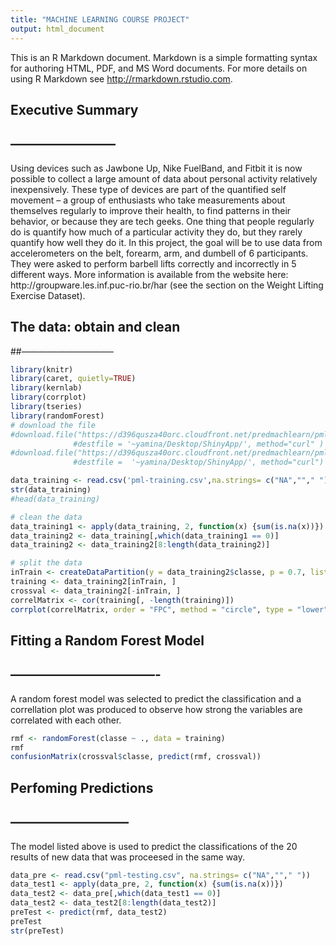 ```yaml
---
title: "MACHINE LEARNING COURSE PROJECT"
output: html_document
---
```


This is an R Markdown document. Markdown is a simple formatting syntax for authoring HTML, PDF, and MS Word documents. For more details on using R Markdown see <http://rmarkdown.rstudio.com>.

## Executive Summary
## ------------------------
Using devices such as Jawbone Up, Nike FuelBand, and Fitbit it is now possible to collect a large amount of data about personal activity relatively inexpensively. These type of devices are part of the quantified self movement – a group of enthusiasts who take measurements about themselves regularly to improve their health, to find patterns in their behavior, or because they are tech geeks. One thing that people regularly do is quantify how much of a particular activity they do, but they rarely quantify how well they do it. In this project, the goal will be to use data from accelerometers on the belt, forearm, arm, and dumbell of 6 participants. They were asked to perform barbell lifts correctly and incorrectly in 5 different ways. More information is available from the website here: http://groupware.les.inf.puc-rio.br/har (see the section on the Weight Lifting Exercise Dataset). 


## The data: obtain and clean
##--------------------------------

```r
library(knitr)
library(caret, quietly=TRUE)
library(kernlab)
library(corrplot)
library(tseries)
library(randomForest) 
# download the file 
#download.file("https://d396qusza40orc.cloudfront.net/predmachlearn/pml-training.csv", 
              #destfile = '~yamina/Desktop/ShinyApp/', method="curl" )
#download.file("https://d396qusza40orc.cloudfront.net/predmachlearn/pml-testing.csv",
              #destfile =  '~yamina/Desktop/ShinyApp/', method="curl")

data_training <- read.csv('pml-training.csv',na.strings= c("NA",""," "))
str(data_training)
#head(data_training)

# clean the data
data_training1 <- apply(data_training, 2, function(x) {sum(is.na(x))})
data_training2 <- data_training[,which(data_training1 == 0)]
data_training2 <- data_training2[8:length(data_training2)]

# split the data 
inTrain <- createDataPartition(y = data_training2$classe, p = 0.7, list = FALSE)
training <- data_training2[inTrain, ]
crossval <- data_training2[-inTrain, ]
correlMatrix <- cor(training[, -length(training)])
corrplot(correlMatrix, order = "FPC", method = "circle", type = "lower", tl.cex = 0.8,  tl.col = rgb(0, 0, 0))

```


## Fitting a Random Forest Model
## ----------------------------------
A random forest model was selected to predict the classification and a correllation plot was produced to
observe how strong the variables are correlated with each other.

```r
rmf <- randomForest(classe ~ ., data = training)
rmf
confusionMatrix(crossval$classe, predict(rmf, crossval))

```


## Perfoming Predictions
## ---------------------------
The model listed above is used to predict the classifications of the 20 results of new data that was
proceesed in the same way.

```r
data_pre <- read.csv("pml-testing.csv", na.strings= c("NA",""," "))
data_test1 <- apply(data_pre, 2, function(x) {sum(is.na(x))})
data_test2 <- data_pre[,which(data_test1 == 0)]
data_test2 <- data_test2[8:length(data_test2)]
preTest <- predict(rmf, data_test2)
preTest 
str(preTest)
```


